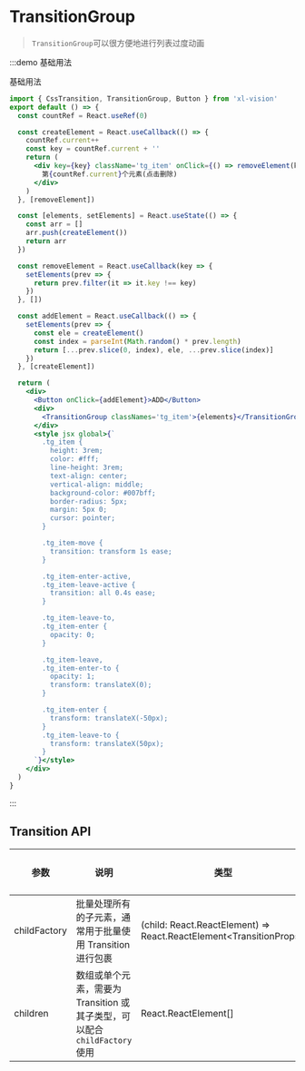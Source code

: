 # TransitionGroup

> `TransitionGroup`可以很方便地进行列表过度动画

:::demo 基础用法

基础用法

```jsx
import { CssTransition, TransitionGroup, Button } from 'xl-vision'
export default () => {
  const countRef = React.useRef(0)

  const createElement = React.useCallback(() => {
    countRef.current++
    const key = countRef.current + ''
    return (
      <div key={key} className='tg_item' onClick={() => removeElement(key)}>
        第{countRef.current}个元素(点击删除)
      </div>
    )
  }, [removeElement])

  const [elements, setElements] = React.useState(() => {
    const arr = []
    arr.push(createElement())
    return arr
  })

  const removeElement = React.useCallback(key => {
    setElements(prev => {
      return prev.filter(it => it.key !== key)
    })
  }, [])

  const addElement = React.useCallback(() => {
    setElements(prev => {
      const ele = createElement()
      const index = parseInt(Math.random() * prev.length)
      return [...prev.slice(0, index), ele, ...prev.slice(index)]
    })
  }, [createElement])

  return (
    <div>
      <Button onClick={addElement}>ADD</Button>
      <div>
        <TransitionGroup classNames='tg_item'>{elements}</TransitionGroup>
      </div>
      <style jsx global>{`
        .tg_item {
          height: 3rem;
          color: #fff;
          line-height: 3rem;
          text-align: center;
          vertical-align: middle;
          background-color: #007bff;
          border-radius: 5px;
          margin: 5px 0;
          cursor: pointer;
        }

        .tg_item-move {
          transition: transform 1s ease;
        }

        .tg_item-enter-active,
        .tg_item-leave-active {
          transition: all 0.4s ease;
        }

        .tg_item-leave-to,
        .tg_item-enter {
          opacity: 0;
        }

        .tg_item-leave,
        .tg_item-enter-to {
          opacity: 1;
          transform: translateX(0);
        }

        .tg_item-enter {
          transform: translateX(-50px);
        }
        .tg_item-leave-to {
          transform: translateX(50px);
        }
      `}</style>
    </div>
  )
}
```

:::

## Transition API

| 参数 | 说明 | 类型 | 可选值 | 默认值 | 是否必填 |
| --- | --- | --- | --- | --- | --- |
| childFactory | 批量处理所有的子元素，通常用于批量使用 Transition 进行包裹 | (child: React.ReactElement) => React.ReactElement&#x3C;TransitionProps&#x3E; | - | (child: React.ReactElement) => child | false |
| children | 数组或单个元素，需要为 Transition 或其子类型，可以配合`childFactory`使用 | React.ReactElement[] | - | — | true |
